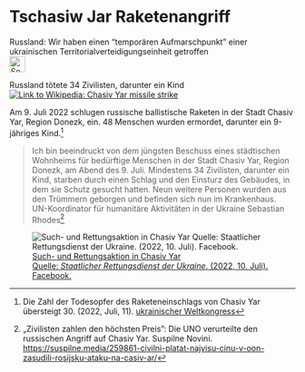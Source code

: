# Tschasiw Jar Raketenangriff {#sec-denial-chasivyar}

::: {.callout-caution title=„Mythos“}
Russland: Wir haben einen "temporären Aufmarschpunkt" einer ukrainischen Territorialverteidigungseinheit getroffen
[<br>![Search for topic in EUvsDisinfo](../all_common_img/EUvsDisinfo_400x240.jpg){height=2em}](https://euvsdisinfo.eu/disinformation-cases/?text=Bucha&sort=relevance)
:::

::: {.callout-tip title=„Wahrheit“}
Russland tötete 34 Zivilisten, darunter ein Kind
[<br>![Link to Wikipedia: Chasiv Yar missile strike](../all_common_img/Wikipedia.png){width=„66%“}](https://en.wikipedia.org/wiki/July_2022_Chasiv_Yar_missile_strike)
:::

Am 9. Juli 2022 schlugen russische ballistische Raketen in der Stadt Chasiv Yar, Region Donezk, ein. 48 Menschen wurden ermordet, darunter ein 9-jähriges Kind.[^denial-chasivyar-1]

> Ich bin beeindruckt von dem jüngsten Beschuss eines städtischen Wohnheims für bedürftige Menschen in der Stadt Chasiv Yar, Region Donezk, am Abend des 9. Juli. Mindestens 34 Zivilisten, darunter ein Kind, starben durch einen Schlag und den Einsturz des Gebäudes, in dem sie Schutz gesucht hatten. Neun weitere Personen wurden aus den Trümmern geborgen und befinden sich nun im Krankenhaus.  
> UN-Koordinator für humanitäre Aktivitäten in der Ukraine Sebastian Rhodes[^denial-chasivyar-2]

![[Such- und Rettungsaktion in Chasiv Yar  
Quelle: *Staatlicher Rettungsdienst der Ukraine*. (2022, 10. Juli). Facebook.](https://www.facebook.com/photo/?fbid=413190087515553&set=pcb.413190704182158)](chasivyar.jpg)

[^denial-chasivyar-1]:  Die Zahl der Todesopfer des Raketeneinschlags von Chasiv Yar übersteigt 30. (2022, Juli, 11). [ukrainischer Weltkongress](https://www.ukrainianworldcongress.org/the-death-toll-of-the-chasiv-yar-rocket-strike-exceeds-30/)

[^denial-chasivyar-2]:  „Zivilisten zahlen den höchsten Preis": Die UNO verurteilte den russischen Angriff auf Chasiv Yar. Suspilne Novini.  [https://suspilne.media/259861-civilni-platat-najvisu-cinu-v-oon-zasudili-rosijsku-ataku-na-casiv-ar/](https://suspilne.media/259861-civilni-platat-najvisu-cinu-v-oon-zasudili-rosijsku-ataku-na-casiv-ar/)
